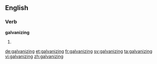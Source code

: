 ==English==

===Verb===
'''galvanizing'''

# {{present participle of|galvanize}}

[[de:galvanizing]]
[[et:galvanizing]]
[[fr:galvanizing]]
[[sv:galvanizing]]
[[ta:galvanizing]]
[[vi:galvanizing]]
[[zh:galvanizing]]